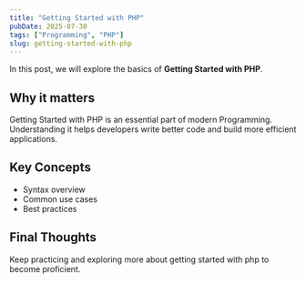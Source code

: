 ```yaml
---
title: "Getting Started with PHP"
pubDate: 2025-07-30
tags: ["Programming", "PHP"]
slug: getting-started-with-php
---
```


In this post, we will explore the basics of **Getting Started with PHP**.

## Why it matters

Getting Started with PHP is an essential part of modern Programming. Understanding it helps developers write better code and build more efficient applications.

## Key Concepts

- Syntax overview
- Common use cases
- Best practices

## Final Thoughts

Keep practicing and exploring more about getting started with php to become proficient.
